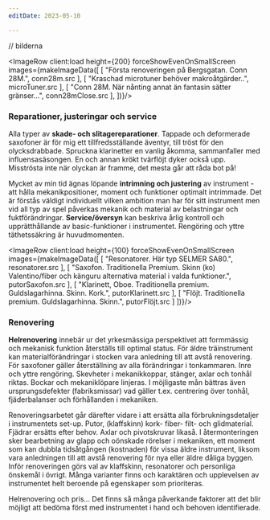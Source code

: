 ```yaml
---
editDate: 2023-05-10

---
```



// bilderna

<ImageRow client:load height={200} forceShowEvenOnSmallScreen images={makeImageData([
    [ "Första renoveringen på Bergsgatan. Conn 28M.", conn28m.src ],
    [ "Kraschad microtuner behöver makroåtgärder..", microTuner.src ],
    [ "Conn 28M. När nånting annat än fantasin sätter gränser...", conn28mClose.src ],
])}/>

### Reparationer, justeringar och service

Alla typer av **skade- och slitagereparationer**.  Tappade och deformerade
saxofoner är för mig ett tillfredsställande äventyr, till tröst för den
olycksdrabbade.  Spruckna klarinetter en vanlig åkomma, sammanfaller med
influensasäsongen.  En och annan krökt tvärflöjt dyker också upp.  Misströsta
inte när olyckan är framme, det mesta går att råda bot på!

Mycket av min tid ägnas löpande **intrimning och justering** av instrument -
att hålla mekanikpositioner, moment och funktioner optimalt intrimmade.  Det
är förstås väldigt individuellt vilken ambition man har för sitt instrument
men vid all typ av spel påverkas mekanik och material av belastningar och
fuktförändringar.  **Service/översyn** kan beskriva årlig kontroll och
upprätthållande av basic-funktioner i instrumentet.  Rengöring och yttre
täthetssäkring är huvudmomenten.


<ImageRow client:load height={100} forceShowEvenOnSmallScreen images={makeImageData([
    [   "Resonatorer. Här typ SELMER SA80.",
        resonatorer.src
    ],
    [   "Saxofon. Traditionella Premium. Skinn (ko) Valentino/fiber och känguru alternativa material i valda funktioner.",
        putorSaxofon.src
    ],
    [
        "Klarinett, Oboe. Traditionella premium. Guldslagarhinna. Skinn. Kork.",
        putorKlarinett.src
    ],
    [   "Flöjt. Traditionella premium. Guldslagarhinna. Skinn.",
        putorFlöjt.src
    ]
])}/>

### Renovering

**Helrenovering** innebär ur det yrkesmässiga perspektivet att formmässig och
mekanisk funktion återställs till optimal status. För äldre träinstrument kan
materialförändringar i stocken vara anledning till att avstå renovering.
För saxofoner gäller återställning av alla förändringar i tonkammaren. Inre
och yttre rengöring. Skevheter i mekanikkoppar, stänger, axlar och tonhål
riktas. Bockar och mekaniklöpare linjeras. I möjligaste mån bättras även
ursprungsdefekter (fabriksmissar) vad gäller t.ex. centrering över tonhål,
fjäderbalanser och förhållanden i mekaniken.  

Renoveringsarbetet går därefter vidare i att ersätta alla
förbrukningsdetaljer i instrumentets set-up.  Putor, (klaffskinn) kork-
fiber- filt- och glidmaterial.  Fjädrar ersätts efter behov.  Axlar och
pivotskruvar likaså.  I återmonteringen sker bearbetning av glapp och
oönskade rörelser i mekaniken, ett moment som kan dubbla tidsåtgången
(kostnaden) för vissa äldre instrument, liksom vara anledningen till att
avstå renovering för nya eller äldre dåliga byggen.  Inför renoveringen görs
val av klaffskinn, resonatorer och personliga önskemål i övrigt.  Många
varianter finns och karaktären och upplevelsen av instrumentet helt
beroende på egenskaper som prioriteras.

Helrenovering och pris... Det finns så många påverkande faktorer att det
blir möjligt att bedöma först med instrumentet i hand och behoven
identifierade.
